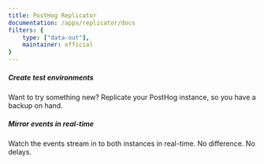```yaml
---
title: PostHog Replicator
documentation: /apps/replicator/docs
filters: {
    type: ["data-out"],
    maintainer: official
}
---
```


<Section
    divider={false}
    title="Upgrading, archiving or mirroring? This app helps you replicate your PostHog instance with ease."
    size="full"
    cols={2}
>
    <div>
        <h5>Create test environments</h5>
        <p>Want to try something new? Replicate your PostHog instance, so you have a backup on hand.</p>
    </div>
    <div>
        <h5>Mirror events in real-time</h5>
        <p>Watch the events stream in to both instances in real-time. No difference. No delays.</p>
    </div>

</Section>

<Documentation />